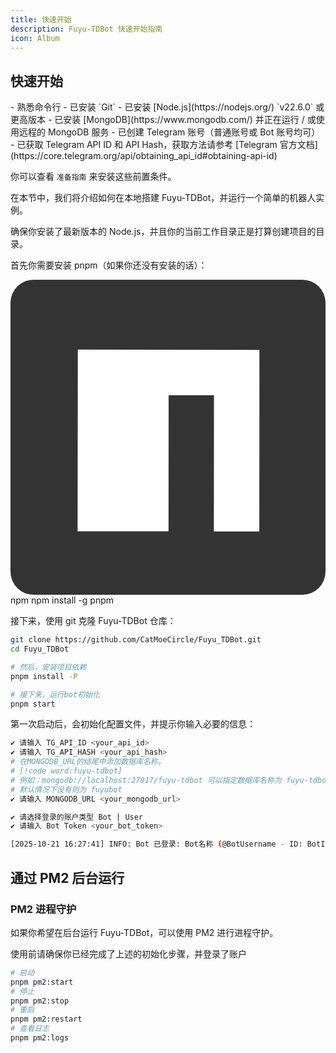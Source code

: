 ```yaml
---
title: 快速开始
description: Fuyu-TDBot 快速开始指南
icon: Album
---
```


## 快速开始
<Callout title="前提条件" type="success">
    - 熟悉命令行
    - 已安装 `Git`
    - 已安装 [Node.js](https://nodejs.org/) `v22.6.0` 或更高版本
    - 已安装 [MongoDB](https://www.mongodb.com/) 并正在运行 / 或使用远程的 MongoDB 服务
    - 已创建 Telegram 账号（普通账号或 Bot 账号均可）
    - 已获取 Telegram API ID 和 API Hash，获取方法请参考 [Telegram 官方文档](https://core.telegram.org/api/obtaining_api_id#obtaining-api-id)
    
  你可以查看 `准备指南` 来安装这些前置条件。
</Callout>

在本节中，我们将介绍如何在本地搭建 Fuyu-TDBot，并运行一个简单的机器人实例。

确保你安装了最新版本的 Node.js，并且你的当前工作目录正是打算创建项目的目录。

首先你需要安装 pnpm（如果你还没有安装的话）：

<Tabs defaultValue="npm">
  <TabsList>
    <TabsTrigger value="npm">
<svg viewBox="0 0 27.23 27.23" aria-hidden="true"><rect fill="#333333" width="27.23" height="27.23" rx="2"></rect><polygon fill="#fff" points="5.8 21.75 13.66 21.75 13.67 9.98 17.59 9.98 17.58 21.76 21.51 21.76 21.52 6.06 5.82 6.04 5.8 21.75"></polygon></svg>
      npm
    </TabsTrigger>
  </TabsList>
  <TabsContent value="npm">npm install -g pnpm</TabsContent>
</Tabs>

接下来，使用 git 克隆 Fuyu-TDBot 仓库：

```bash
git clone https://github.com/CatMoeCircle/Fuyu_TDBot.git
cd Fuyu_TDBot

# 然后，安装项目依赖
pnpm install -P

# 接下来，运行bot初始化
pnpm start
```
第一次启动后，会初始化配置文件，并提示你输入必要的信息：

```bash
✔ 请输入 TG_API_ID <your_api_id>
✔ 请输入 TG_API_HASH <your_api_hash>
# 在MONGODB_URL的结尾中添加数据库名称，
# [!code word:fuyu-tdbot]
# 例如：mongodb://localhost:27017/fuyu-tdbot 可以指定数据库名称为 fuyu-tdbot
# 默认情况下没有则为 fuyubot
✔ 请输入 MONGODB_URL <your_mongodb_url>

✔ 请选择登录的账户类型 Bot | User
✔ 请输入 Bot Token <your_bot_token>

[2025-10-21 16:27:41] INFO: Bot 已登录: Bot名称 (@BotUsername - ID: BotID)

```
## 通过 PM2 后台运行

### PM2 进程守护

如果你希望在后台运行 Fuyu-TDBot，可以使用 PM2 进行进程守护。

<Callout title="注意" type="warn">
    使用前请确保你已经完成了上述的初始化步骤，并登录了账户
</Callout>

```bash
# 启动
pnpm pm2:start
# 停止
pnpm pm2:stop
# 重启
pnpm pm2:restart
# 查看日志
pnpm pm2:logs

```